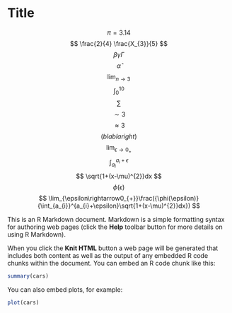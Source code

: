 Title
========================================================

$$
\pi=3.14
$$
$$
\frac{2}{4}
\frac{X_{3}}{5}
$$
$$
\beta
\gamma
\Gamma
$$
$$
\hat{\alpha}
$$
$$
\lim_{n\rightarrow3}
$$
$$
\int_{0}^{10}
$$
$$
\sum
$$
$$
\sim 3
$$
$$
\approx 3
$$
$$
\left(blabla right)
$$
$$
\lim_{\epsilon\rightarrow0_{+}}
$$
$$
\int_{a_{i}}^{a_{i}+\epsilon}
$$
$$
\sqrt{1+(x-\mu)^{2}}dx
$$
$$
\phi(\epsilon)
$$
$$
\lim_{\epsilon\rightarrow0_{+}}\frac({\phi(\epsilon)}{\int_{a_{i}}^{a_{i}+\epsilon}\sqrt{1+(x-\mu)^{2}}dx})
$$


This is an R Markdown document. Markdown is a simple formatting syntax for authoring web pages (click the **Help** toolbar button for more details on using R Markdown).

When you click the **Knit HTML** button a web page will be generated that includes both content as well as the output of any embedded R code chunks within the document. You can embed an R code chunk like this:

```r
summary(cars)
```

You can also embed plots, for example:

```r
plot(cars)
```

